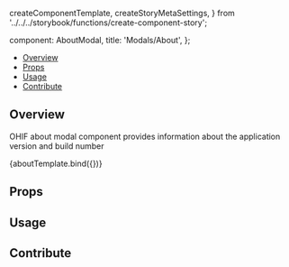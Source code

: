   createComponentTemplate,
  createStoryMetaSettings,
} from '../../../storybook/functions/create-component-story';

  component: AboutModal,
  title: 'Modals/About',
};

<Meta title="Modals/About" component={AboutModal} />


<Heading
  title="About Modal"
  componentRelativePath="AboutModal/AboutModal.jsx"
/>

- [Overview](#overview)
- [Props](#props)
- [Usage](#usage)
- [Contribute](#contribute)

## Overview

OHIF about modal component provides information about the application version
and build number

<Canvas>
  <Story name="Overview">{aboutTemplate.bind({})}</Story>
</Canvas>

## Props

<ArgsTable of={AboutModal} />

## Usage

## Contribute

<Footer componentRelativePath="AboutModal/__stories__/aboutModal.stories.mdx" />
